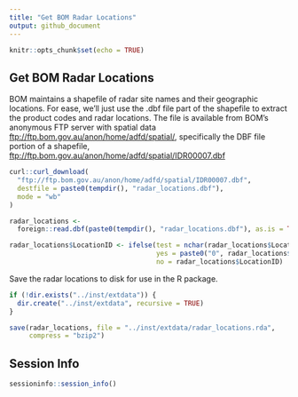 ```yaml
---
title: "Get BOM Radar Locations"
output: github_document
---
```


```r
knitr::opts_chunk$set(echo = TRUE)
```

## Get BOM Radar Locations

BOM maintains a shapefile of radar site names and their geographic locations.
For ease, we'll just use the .dbf file part of the shapefile to extract the 
product codes and radar locations. The file is available from BOM's anonymous
FTP server with spatial data <ftp://ftp.bom.gov.au/anon/home/adfd/spatial/>,
specifically the DBF file portion of a shapefile, 
<ftp://ftp.bom.gov.au/anon/home/adfd/spatial/IDR00007.dbf>

```r
curl::curl_download(
  "ftp://ftp.bom.gov.au/anon/home/adfd/spatial/IDR00007.dbf",
  destfile = paste0(tempdir(), "radar_locations.dbf"),
  mode = "wb"
)

radar_locations <-
  foreign::read.dbf(paste0(tempdir(), "radar_locations.dbf"), as.is = TRUE)

radar_locations$LocationID <- ifelse(test = nchar(radar_locations$LocationID) == 1, 
                                     yes = paste0("0", radar_locations$LocationID), 
                                     no = radar_locations$LocationID)
```

Save the radar locations to disk for use in the R package.

```r
if (!dir.exists("../inst/extdata")) {
  dir.create("../inst/extdata", recursive = TRUE)
}

save(radar_locations, file = "../inst/extdata/radar_locations.rda",
     compress = "bzip2")
```

## Session Info
```r
sessioninfo::session_info()
```
